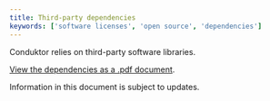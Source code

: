 ```yaml
---
title: Third-party dependencies
keywords: ['software licenses', 'open source', 'dependencies']
---
```


Conduktor relies on third-party software libraries.

[View the dependencies as a .pdf document](/public/assets/conduktor-platform-3rd-party-dependencies.pdf).

<Note>
Information in this document is subject to updates.
</Note>
